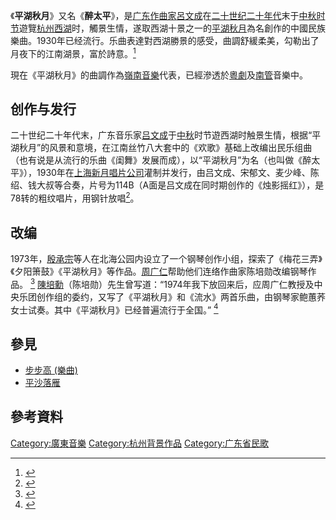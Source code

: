 {{他用
|subject=二十世纪创作的广东民乐
|other=中国杭州的景点
|平湖秋月
}}
《'''平湖秋月'''》又名《'''醉太平'''》，是[[广东|广东]][[作曲家|作曲家]][[呂文成|呂文成]]在[[二十世纪|二十世纪]][[二十年代|二十年代]]末于[[中秋节|中秋时节]]遊覽[[杭州|杭州]][[西湖|西湖]]时，觸景生情，遂取西湖十景之一的[[平湖秋月|平湖秋月]]為名創作的中國民族樂曲。1930年已经流行。乐曲表達對西湖勝景的感受，曲調舒緩柔美，勾勒出了月夜下的江南湖景，富於詩意。<ref>{{Cite web |url=http://www.chinese.cn/music/article/2010-03/25/content_119721.htm |title=箫曲《平湖秋月》 - 网络孔子学院 |accessdate=2011-07-24 |archive-date=2013-12-16 |archive-url=https://web.archive.org/web/20131216180927/http://www.chinese.cn/music/article/2010-03/25/content_119721.htm |dead-url=yes }}</ref>

現在《平湖秋月》的曲調作為[[嶺南文化|嶺南音樂]]代表，已經滲透於[[粵劇|粵劇]]及[[南管|南管]]音樂中。

==创作与发行==
二十世纪二十年代末，广东音乐家[[吕文成|吕文成]]于[[中秋节|中秋]]时节遊西湖时触景生情，根据“平湖秋月”的风景和意境，在江南丝竹八大套中的《欢歌》基础上改编出民乐组曲（也有说是从流行的乐曲《闺舞》发展而成），以“平湖秋月”为名（也叫做《醉太平》），1930年在[[上海|上海]][[新月唱片|新月唱片公司]]灌制并发行，由吕文成、宋郁文、麦少峰、陈绍、钱大叔等合奏，片号为114B（A面是吕文成在同时期创作的《烛影摇红》），是78转的粗纹唱片，用钢针放唱<ref>{{cite journal|author = 寿小均，方炳楚|title=唱出西湖美|journal=中国收藏|issue=1|date=2012年1月}}</ref>。

==改编==
1973年，[[殷承宗|殷承宗]]等人在北海公园内设立了一个钢琴创作小组，探索了《梅花三弄》《夕阳箫鼓》《平湖秋月》等作品。[[周广仁|周广仁]]帮助他们连络作曲家陈培勋改编钢琴作品。 
<ref>{{cite journal |author1=梁茂春 |title=黑白键盘 五彩人生——为祝贺周广仁教授90华诞而作 |journal=人民音乐 |date=2018 |issue=11 |url=https://wh.cnki.net/article/detail/RMYY201811002?album=V |access-date=2022-02-03 |archive-date=2022-02-03 |archive-url=https://web.archive.org/web/20220203210736/https://wh.cnki.net/article/detail/RMYY201811002?album=V |dead-url=no }}</ref>
[[陳培勳|陳培勳]]（陈培勋）先生曾写道：“1974年我下放回来后，应周广仁教授及中央乐团创作组的委约，又写了《平湖秋月》和《流水》两首乐曲，由钢琴家鲍蕙荞女士试奏。其中《平湖秋月》已经普遍流行于全国。”
<ref>{{cite book |editor=童道锦 |title=陈培勋钢琴作品选集 |date=2022 |publisher=人民音乐出版社 |pages=16-17}}</ref>

==參見==
* [[步步高_(樂曲)|步步高 (樂曲)]]
* [[平沙落雁|平沙落雁]]

==參考資料==
<references/>

[[Category:廣東音樂|Category:廣東音樂]]
[[Category:杭州背景作品|Category:杭州背景作品]]
[[Category:广东省民歌|Category:广东省民歌]]
